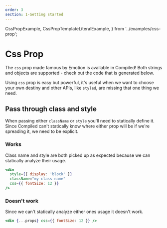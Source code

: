 ```yaml
---
order: 3
section: 1-Getting started
---
```


  CssPropExample,
  CssPropTemplateLiteralExample,
} from '../examples/css-prop';

# Css Prop

The `css` prop made famous by Emotion is available in Compiled!
Both strings and objects are supported -
check out the code that is generated below.

<CssPropExample />

Using `css` prop is easy but powerful,
it's useful when we want to choose your own destiny and other APIs,
like `styled`,
are missing that one thing we need.

<CssPropTemplateLiteralExample />

## Pass through class and style

When passing either `className` or `style` you'll need to statically define it.
Since Compiled can't statically know where either prop will be if we're spreading it,
we need to be explicit.

### Works

Class name and style are both picked up as expected because we can statically analyze their usage.

```jsx
<div
  style={{ display: 'block' }}
  className="my class name"
  css={{ fontSize: 12 }}
/>
```

### Doesn't work

Since we can't statically analyze either ones usage it doesn't work.

```jsx
<div {...props} css={{ fontSize: 12 }} />
```
